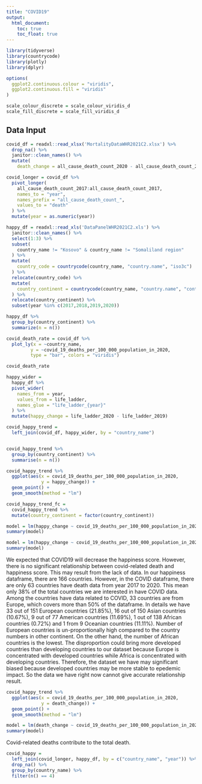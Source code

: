 ```yaml
---
title: "COVID19"
output: 
  html_document:
    toc: true
    toc_float: true
---
```


```r
library(tidyverse)
library(countrycode)
library(plotly)
library(dplyr)

options(
  ggplot2.continuous.colour = "viridis",
  ggplot2.continuous.fill = "viridis"
)

scale_colour_discrete = scale_colour_viridis_d
scale_fill_discrete = scale_fill_viridis_d
```

## Data Input

```r
covid_df = readxl::read_xlsx('MortalityDataWHR2021C2.xlsx') %>% 
  drop_na() %>% 
  janitor::clean_names() %>% 
  mutate(
    death_change = all_cause_death_count_2020 - all_cause_death_count_2019) 

covid_longer = covid_df %>% 
  pivot_longer(
    all_cause_death_count_2017:all_cause_death_count_2017,
    names_to = "year",
    names_prefix = "all_cause_death_count_",
    values_to = "death"
  ) %>% 
  mutate(year = as.numeric(year))

happy_df = readxl::read_xls('DataPanelWHR2021C2.xls') %>% 
  janitor::clean_names() %>% 
  select(1:3) %>% 
  subset(
    country_name != "Kosovo" & country_name != "Somaliland region"
  ) %>% 
  mutate(
    country_code = countrycode(country_name, "country.name", "iso3c")
  ) %>% 
  relocate(country_code) %>% 
  mutate(
    country_continent = countrycode(country_name, "country.name", "continent")
  ) %>% 
  relocate(country_continent) %>% 
  subset(year %in% c(2017,2018,2019,2020))

happy_df %>% 
  group_by(country_continent) %>% 
  summarize(n = n())
```


```r
covid_death_rate = covid_df %>% 
  plot_ly(x = ~country_name, 
         y = ~covid_19_deaths_per_100_000_population_in_2020,
         type = "bar", colors = "viridis")

covid_death_rate
```

```r
happy_wider = 
  happy_df %>% 
  pivot_wider(
    names_from = year,
    values_from = life_ladder,
    names_glue = "life_ladder_{year}"
  ) %>% 
  mutate(happy_change = life_ladder_2020 - life_ladder_2019) 

covid_happy_trend = 
  left_join(covid_df, happy_wider, by = "country_name")


covid_happy_trend %>% 
  group_by(country_continent) %>% 
  summarise(n = n())
```


```r
covid_happy_trend %>% 
  ggplot(aes(x = covid_19_deaths_per_100_000_population_in_2020, 
             y = happy_change)) +
  geom_point() +
  geom_smooth(method = "lm")
```


```r
covid_happy_trend_fc = 
  covid_happy_trend %>% 
  mutate(country_continent = factor(country_continent))

model = lm(happy_change ~ covid_19_deaths_per_100_000_population_in_2020, data = covid_happy_trend_fc)
summary(model)
```

```r
model = lm(happy_change ~ covid_19_deaths_per_100_000_population_in_2020 + country_continent, data = covid_happy_trend_fc)
summary(model)
```


We expected that COVID19 will decrease the happiness score. However, there is no significant relationship between covid-related death and happiness score. This may result from the lack of data. In our happiness dataframe, there are 166 countries. However, in the COVID dataframe, there are only 63 countries have death data from year 2017 to 2020. This mean only 38% of the total countries we are interested in have COVID data. Among the countries have data related to COVID, 33 countries are from Europe, which covers more than 50% of the dataframe. In details we have 33 out of 151 European countries (21.85%), 16 out of 150 Asian countries (10.67%), 9 out of 77 American countries (11.69%), 1 out of 138 African countries (0.72%) and 1 from 9 Oceanian countries (11.11%). Number of European countries is un-proportionally high compared to the country numbers in other continent. On the other hand, the number of African countries is the lowest. The disproportion could bring more developed countries than developing countries to our dataset because Europe is concentrated with developed countries while Africa is concentrated with developing countries.   Therefore, the dataset we have may significant biased because developed countries may be more stable to epedemic impact. So the data we have right now cannot give accurate relationship result.

```r
covid_happy_trend %>% 
  ggplot(aes(x = covid_19_deaths_per_100_000_population_in_2020, 
             y = death_change)) +
  geom_point() +
  geom_smooth(method = "lm")
```

```r
model = lm(death_change ~ covid_19_deaths_per_100_000_population_in_2020, data = covid_happy_trend_fc)
summary(model)
```

Covid-related deaths contribute to the total death. 

```r
covid_happy = 
  left_join(covid_longer, happy_df, by = c("country_name", "year")) %>% 
  drop_na() %>% 
  group_by(country_name) %>% 
  filter(n() == 4)
```






